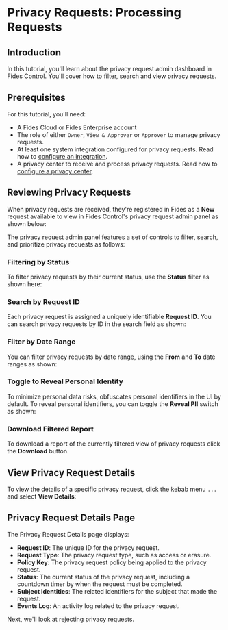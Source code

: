 
# Privacy Requests: Processing Requests

<TutorialKey duration="4" product="Fides" topic="Privacy Requests" interactive="true"/>

## Introduction
In this tutorial, you'll learn about the privacy request admin dashboard in Fides Control.  You'll cover how to filter, search and view privacy requests.

## Prerequisites

For this tutorial, you'll need:

* A Fides Cloud or Fides Enterprise account
* The role of either `Owner`, `View & Approver` or `Approver` to manage privacy requests.
* At least one system integration configured for privacy requests. Read how to [configure an integration](/tutorials/privacy-requests-configuration/integrations).
* A privacy center to receive and process privacy requests. Read how to [configure a privacy center](/tutorials/consent-management-configuration/privacy-experiences/privacy-center).



## Reviewing Privacy Requests

When privacy requests are received, they're registered in Fides as a **New** request available to view in Fides Control's privacy request admin panel as shown below:

<Screenshot img="/assets/img/tutorials/privacy-requests-admin.gif" description="Fides Control Privacy Request Review Panel" />

The privacy request admin panel features a set of controls to filter, search, and prioritize privacy requests as follows:

### Filtering by Status

To filter privacy requests by their current status, use the **Status** filter as shown here:

<Screenshot img="/assets/img/tutorials/privacy-requests-status-filter.gif" description="Filter Privacy Requests by Status" mw="350" />

### Search by Request ID

Each privacy request is assigned a uniquely identifiable **Request ID**. You can search privacy requests by ID in the search field as shown:

<Screenshot img="/assets/img/tutorials/privacy-requests-search.gif" description="Search for Privacy Request by ID" mw="500" />

### Filter by Date Range

You can filter privacy requests by date range, using the **From** and **To** date ranges as shown:

<Screenshot img="/assets/img/tutorials/privacy-requests-dates.gif" description="Filter Privacy Requests by Date Range" mw="420" />

### Toggle to Reveal Personal Identity

To minimize personal data risks, obfuscates personal identifiers in the UI by default. To reveal personal identifiers, you can toggle the **Reveal PII** switch as shown:

<Screenshot img="/assets/img/tutorials/privacy-requests-toggle-pii.gif" description="Toggle on PII" mw="500" />

### Download Filtered Report

To download a report of the currently filtered view of privacy requests click the **Download** button.

<Screenshot img="/assets/img/tutorials/privacy-requests-download.gif" description="Download Privacy Request Report" mw="500" />

## View Privacy Request Details

To view the details of a specific privacy request, click the kebab menu `...` and select **View Details**:

<Screenshot img="/assets/img/tutorials/privacy-requests-view-details.gif" description="View Privacy Request Details" mw="500"/>

## Privacy Request Details Page

The Privacy Request Details page displays:
* **Request ID**: The unique ID for the privacy request.
* **Request Type**: The privacy request type, such as access or erasure.
* **Policy Key**: The privacy request policy being applied to the privacy request.
* **Status**: The current status of the privacy request, including a countdown timer by when the request must be completed.
* **Subject Identities**: The related identifiers for the subject that made the request.
* **Events Log**: An activity log related to the privacy request.

<Screenshot img="/assets/img/tutorials/privacy-requests-details.gif" description="Privacy Request Details Page"/>

Next, we'll look at rejecting privacy requests.
